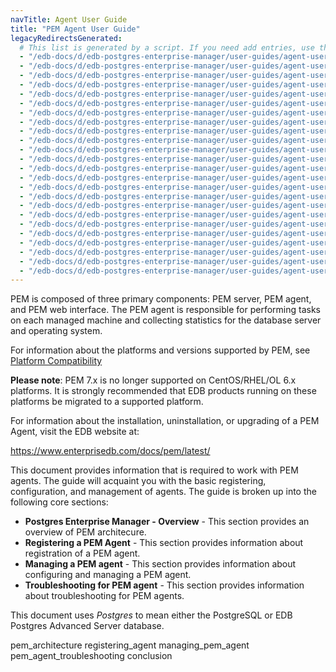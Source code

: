 ```yaml
---
navTitle: Agent User Guide
title: "PEM Agent User Guide"
legacyRedirectsGenerated:
  # This list is generated by a script. If you need add entries, use the `legacyRedirects` key.
  - "/edb-docs/d/edb-postgres-enterprise-manager/user-guides/agent-user-guide/7.12/genindex.html"
  - "/edb-docs/d/edb-postgres-enterprise-manager/user-guides/agent-user-guide/7.12/conclusion.html"
  - "/edb-docs/d/edb-postgres-enterprise-manager/user-guides/agent-user-guide/7.12/index.html"
  - "/edb-docs/d/edb-postgres-enterprise-manager/user-guides/agent-user-guide/7.10/conclusion.html"
  - "/edb-docs/d/edb-postgres-enterprise-manager/user-guides/agent-user-guide/7.10/genindex.html"
  - "/edb-docs/d/edb-postgres-enterprise-manager/user-guides/agent-user-guide/7.10/index.html"
  - "/edb-docs/d/edb-postgres-enterprise-manager/user-guides/agent-user-guide/7.11/index.html"
  - "/edb-docs/d/edb-postgres-enterprise-manager/user-guides/agent-user-guide/7.11/genindex.html"
  - "/edb-docs/d/edb-postgres-enterprise-manager/user-guides/agent-user-guide/7.11/conclusion.html"
  - "/edb-docs/d/edb-postgres-enterprise-manager/user-guides/agent-user-guide/7.9/index.html"
  - "/edb-docs/d/edb-postgres-enterprise-manager/user-guides/agent-user-guide/7.9/conclusion.html"
  - "/edb-docs/d/edb-postgres-enterprise-manager/user-guides/agent-user-guide/7.9/genindex.html"
  - "/edb-docs/d/edb-postgres-enterprise-manager/user-guides/agent-user-guide/7.14/genindex.html"
  - "/edb-docs/d/edb-postgres-enterprise-manager/user-guides/agent-user-guide/7.14/conclusion.html"
  - "/edb-docs/d/edb-postgres-enterprise-manager/user-guides/agent-user-guide/7.14/index.html"
  - "/edb-docs/d/edb-postgres-enterprise-manager/user-guides/agent-user-guide/7.13/index.html"
  - "/edb-docs/d/edb-postgres-enterprise-manager/user-guides/agent-user-guide/7.13/conclusion.html"
  - "/edb-docs/d/edb-postgres-enterprise-manager/user-guides/agent-user-guide/7.13/genindex.html"
  - "/edb-docs/d/edb-postgres-enterprise-manager/user-guides/agent-user-guide/7.15/genindex.html"
  - "/edb-docs/d/edb-postgres-enterprise-manager/user-guides/agent-user-guide/7.15/conclusion.html"
  - "/edb-docs/d/edb-postgres-enterprise-manager/user-guides/agent-user-guide/7.15/index.html"
  - "/edb-docs/d/edb-postgres-enterprise-manager/user-guides/agent-user-guide/7.16/genindex.html"
  - "/edb-docs/d/edb-postgres-enterprise-manager/user-guides/agent-user-guide/7.16/conclusion.html"
  - "/edb-docs/d/edb-postgres-enterprise-manager/user-guides/agent-user-guide/7.16/index.html"
---
```


PEM is composed of three primary components: PEM server, PEM agent, and PEM web interface. The PEM agent is responsible for performing tasks on each managed machine and collecting statistics for the database server and operating system.

For information about the platforms and versions supported by PEM, see [Platform Compatibility](https://www.enterprisedb.com/platform-compatibility#pem)


**Please note**: PEM 7.x is no longer supported on CentOS/RHEL/OL 6.x platforms. It is strongly recommended that EDB products running on these platforms be migrated to a supported platform.

For information about the installation, uninstallation, or upgrading of a PEM Agent, visit the EDB website at:

<https://www.enterprisedb.com/docs/pem/latest/>

This document provides information that is required to work with PEM agents. The guide will acquaint you with the basic registering, configuration, and management of agents. The guide is broken up into the following core sections:

-   **Postgres Enterprise Manager - Overview** - This section provides an overview of PEM architecure.
-   **Registering a PEM Agent** - This section provides information about registration of a PEM agent.
-   **Managing a PEM agent** - This section provides information about configuring and managing a PEM agent.
-   **Troubleshooting for PEM agent** - This section provides information about troubleshooting for PEM agents.

This document uses *Postgres* to mean either the PostgreSQL or EDB Postgres Advanced Server database.

<div class="toctree" maxdepth="3">

pem_architecture registering_agent managing_pem_agent pem_agent_troubleshooting conclusion

</div>
